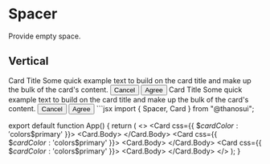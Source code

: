 
# Spacer
Provide empty space.

## Vertical
<Card variant='primary'>
   <Card.Header>
        Card Title 
    </Card.Header>
    <Card.Body>
        Some quick example text to build on the card title and make up the bulk of the card's content.
    </Card.Body>
    <Card.Footer>
        <Button size="sm" light>
        Cancel
        </Button>
        <Button size="sm">Agree</Button>
    </Card.Footer>
</Card>
<Spacer height={4}></Spacer>
<Card variant='primary'>
    <Card.Header>
        Card Title 
    </Card.Header>
    <Card.Body>
        Some quick example text to build on the card title and make up the bulk of the card's content.
    </Card.Body>
    <Card.Footer>
        <Button size="sm" light>
        Cancel
        </Button>
        <Button size="sm">Agree</Button>
    </Card.Footer>
</Card>
```jsx
import { Spacer, Card } from "@thanosui";

export default function App() {
  return (
    <>
      <Card css={{ $$cardColor: '$colors$primary' }}>
        <Card.Body>
          <Spacer y={1} />
        </Card.Body>
      </Card>
      <Spacer y={1} />
      <Card css={{ $$cardColor: '$colors$primary' }}>
        <Card.Body>
          <Spacer y={2} />
        </Card.Body>
      </Card>
      <Spacer y={1} />
      <Card css={{ $$cardColor: '$colors$primary' }}>
        <Card.Body>
          <Spacer y={3} />
        </Card.Body>
      </Card>
    </>
  );
}

```